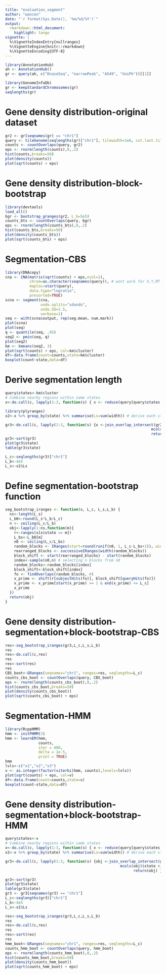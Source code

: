 ```yaml
---
title: "evaluation_segment"
author: "wancen"
date: "`r format(Sys.Date(), '%m/%d/%Y')`"
output:
  rmarkdown::html_document:
    highlight: tango
vignette: |
  %\VignetteIndexEntry{nullranges}
  %\VignetteEngine{knitr::rmarkdown}
  %\VignetteEncoding{UTF-8}
---
```


```r
library(AnnotationHub)
ah <- AnnotationHub()
gr <- query(ah, c("DnaseSeq", "narrowPeak", "A549", "UniPk"))[[1]]
```

```r
library(GenomeInfoDb)
gr <- keepStandardChromosomes(gr)
seqlengths(gr)
```

# Gene density distribution-original dataset
```r
gr2 <- gr[seqnames(gr) == "chr1"]
query <- tileGenome(seqlengths(gr)["chr1"], tilewidth=1e6, cut.last.tile.in.chrom=TRUE)
counts <- countOverlaps(query, gr2)
eps <- rnorm(length(counts),0,.2)
hist(counts,breaks=50)
plot(density(counts))
plot(sqrt(counts) + eps)
```

# Gene density distribution-block-bootstrap
```r
library(devtools)
load_all()
bgr <- bootstrap_granges(gr2, L_b=5e5)
counts_bts <- countOverlaps(query, bgr)
eps <- rnorm(length(counts_bts),0,.2)
hist(counts_bts,breaks=50)
plot(density(counts_bts))
plot(sqrt(counts_bts) + eps)
```

# Segmentation-CBS
```r
library(DNAcopy)
cna <- CNA(matrix(sqrt(counts) + eps,ncol=1),
           chrom=as.character(seqnames(query)), # wont work for X,Y,MT
           maploc=start(query),
           data.type="logratio",
           presorted=TRUE)
scna <- segment(cna,
                undo.splits="sdundo",
                undo.SD=1.5,
                verbose=1)
seq <- with(scna$output, rep(seg.mean, num.mark))
plot(scna)
plot(seq)
q <- quantile(seq, .95)
seq2 <- pmin(seq, q)
plot(seq2)
km <- kmeans(seq2, 3)
plot(sqrt(counts) + eps, col=km$cluster)
df<-data.frame(count=counts,state=km$cluster)
boxplot(count~state,data=df)
```
# Derive segmentation length
```r
query$states<-km$cluster 
# Combine nearby regions within same states
x<-do.call(c, lapply(1:3, function(s) { x <- reduce(query[query$states == s]); mcols(x)$state <- s; x }))

library(plyranges)
x2<-x %>% group_by(state) %>% summarise(Ls=sum(width)) # derive each states length

gr3<-do.call(c, lapply(1:3, function(s) {x <-join_overlap_intersect(gr2,x[x$state == s])
                                                                  mcols(x)$state <- s
                                                                  return(x) }))
gr3<-sort(gr3)
plot(gr3$state)
table(gr3$state)

L_c<-seqlengths(gr3)["chr1"]
L_b<-4e5
L_s<-x2$Ls
```

# Define segmentation-bootstrap function
```r
seg_bootstrap_iranges <- function(x, L_c, L_s,L_b) {
  ns<-length(L_s)
  L_b0<-round(L_s*L_b/L_c)
  n <- ceiling(L_c/L_b) 
  obj<-lapply(1:ns,function(m){
    r<-ranges(x[x$state == m])
    L_bs<-L_b0[m]
    n0 <- ceiling(L_c/L_bs) 
    random_blocks <- IRanges(start=round(runif(n0, 1, L_c-L_bs+1)), width=L_bs)
    rearranged_blocks <- successiveIRanges(width(random_blocks))
    block_shift <- start(rearranged_blocks) - start(random_blocks)
    index<-sample(n0,n) # selecting n blocks from n0
    random_blocks<-random_blocks[index]
    block_shift<-block_shift[index]
    fo <- findOverlaps(random_blocks, r)
    x_prime <- shift(r[subjectHits(fo)], block_shift[queryHits(fo)])
    x_prime <- x_prime[start(x_prime) >= 1 & end(x_prime) <= L_c]
    x_prime
  })
  return(obj)
}
```

# Gene density distribution-segmentation+block-bootstrap-CBS
```r
res<-seg_bootstrap_iranges(gr3,L_c,L_s,L_b)
res
res<-do.call(c,res)  
res
res<-sort(res)
res
CBS_boot<-GRanges(seqnames="chr1", ranges=res, seqlengths=L_c)
counts_cbs_boot <- countOverlaps(query, CBS_boot)
eps <- rnorm(length(counts_cbs_boot),0,.2)
hist(counts_cbs_boot,breaks=50)
plot(density(counts_cbs_boot))
plot(sqrt(counts_cbs_boot) + eps)
```

# Segmentation-HMM
```r
library(RcppHMM)
hmm <- initPHMM(3)
hmm <- learnEM(hmm,
               counts,
               iter = 400,
               delta = 1e-5,
               print = TRUE)
hmm
lvls<-c("x1","x2","x3")
v <- as.integer(factor(viterbi(hmm, counts),levels=lvls))
plot(sqrt(counts) + eps, col=v)
df<-data.frame(count=counts,state=v)
boxplot(count~state,data=df)
```

# Gene density distribution-segmentation+block-bootstrap-HMM
```r
query$states<-v
# Combine nearby regions within same states
x<-do.call(c, lapply(1:3, function(s) { x <- reduce(query[query$states == s]); mcols(x)$state <- s; x }))
x2<-x %>% group_by(state) %>% summarise(Ls=sum(width)) # derive each states length

gr3<-do.call(c, lapply(1:3, function(s) {obj <-join_overlap_intersect(gr2,x[x$state == s])
                                                    mcols(obj)$state <- s
                                                          return(obj) }))

gr3<-sort(gr3)
plot(gr3$state)
table(gr3$state)
gr3 <- gr3[seqnames(gr3) == "chr1"]
L_c<-seqlengths(gr3)["chr1"]
L_b<-4e5
L_s<-x2$Ls

res<-seg_bootstrap_iranges(gr3,L_c,L_s,L_b)
res
res<-do.call(c,res)  
res
res<-sort(res)
res
hmm_boot<-GRanges(seqnames="chr1", ranges=res, seqlengths=L_c)
counts_hmm_boot <- countOverlaps(query, hmm_boot)
eps <- rnorm(length(counts_hmm_boot),0,.2)
hist(counts_hmm_boot,breaks=50)
plot(density(counts_hmm_boot))
plot(sqrt(counts_hmm_boot) + eps)
```


